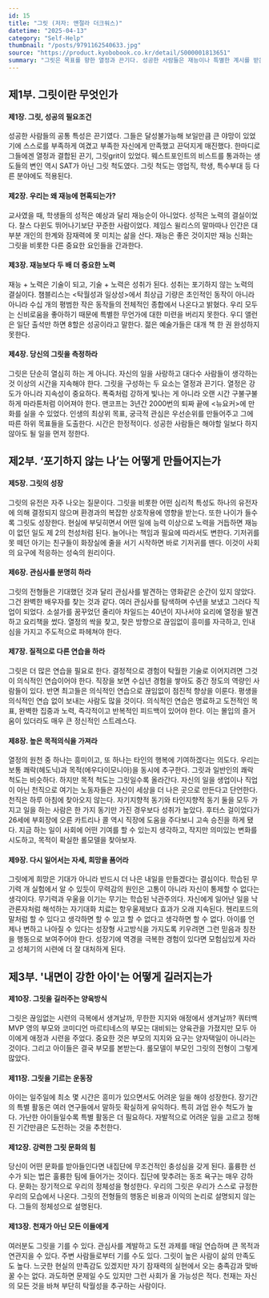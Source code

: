 ```yaml
---
id: 15
title: "그릿 (저자: 앤절라 더크워스)"
datetime: "2025-04-13"
category: "Self-Help"
thumbnail: "/posts/9791162540633.jpg"
source: "https://product.kyobobook.co.kr/detail/S000001813651"
summary: "그릿은 목표를 향한 열정과 끈기다. 성공한 사람들은 재능이나 특별한 계시를 받은 것이 아니다. 오랜 시간 멈추지 않고 탁월성을 추구했을 뿐이다. 그들에게는 그릿이 있다."
---
```


## 제1부. 그릿이란 무엇인가
  
#### 제1장. 그릿, 성공의 필요조건
성공한 사람들의 공통 특성은 끈기였다. 그들은 달성불가능해 보일만큼 큰 야망이 있었기에 스스로를 부족하게 여겼고 부족한 자신에게 만족했고 끈덕지게 매진했다. 한마디로 그들에겐 열정과 결합된 끈기, 그릿grit이 있었다. 웨스트포인트의 비스트를 통과하는 생도들의 변인 역시 SAT가 아닌 그릿 척도였다. 그릿 척도는 영업직, 학생, 특수부대 등 다른 분야에도 적용된다.

#### 제2장. 우리는 왜 재능에 현혹되는가?
교사였을 때, 학생들의 성적은 예상과 달리 재능순이 아니었다. 성적은 노력의 결실이었다. 찰스 다윈도 뛰어나기보단 꾸준한 사람이었다. 제임스 윌리스의 말마따나 인간은 대부분 개인의 한계와 잠재력에 못 미치는 삶을 산다. 재능은 좋은 것이지만 재능 신화는 그릿을 비롯한 다른 중요한 요인들을 간과한다.

#### 제3장. 재능보다 두 배 더 중요한 노력
재능 + 노력은 기술이 되고, 기술 + 노력은 성취가 된다. 성취는 포기하지 않는 노력의 결실이다. 챔블리스는 \<탁월성과 일상성\>에서 최상급 기량은 초인적인 동작이 아니라 아니라 수십 개의 평범한 작은 동작들의 전체적인 종합에서 나온다고 밝혔다. 우리 모두는 신비로움을 좋아하기 때문에 특별한 무언가에 대한 미련을 버리지 못한다. 우디 앨런은 일단 출석만 하면 8할은 성공이라고 말한다. 젊은 예술가들은 대개 책 한 권 완성하지 못한다.

#### 제4장. 당신의 그릿을 측정하라
그릿은 단순히 열심히 하는 게 아니다. 자신의 일을 사랑하고 대다수 사람들이 생각하는 것 이상의 시간을 지속해야 한다. 그릿을 구성하는 두 요소는 열정과 끈기다. 열정은 강도가 아니라 지속성이 중요하다. 폭죽처럼 강하게 빛나는 게 아니라 오랜 시간 구불구불하게 마라톤처럼 이어져야 한다. 맨코프는 3년간 2000번의 퇴짜 끝에 \<뉴요커\>에 만화를 실을 수 있었다. 인생의 최상위 목표, 궁극적 관심은 우선순위를 만들어주고 그에 따른 하위 목표들을 도출한다. 시간은 한정적이다. 성공한 사람들은 해야할 일보다 하지 않아도 될 일을 먼저 정한다. 

## 제2부. ‘포기하지 않는 나’는 어떻게 만들어지는가

#### 제5장. 그릿의 성장
그릿의 유전은 자주 나오는 질문이다. 그릿을 비롯한 어떤 심리적 특성도 하나의 유전자에 의해 결정되지 않으며 환경과의 복잡한 상호작용에 영향을 받는다. 또한 나이가 들수록 그릿도 성장한다. 현실에 부딪히면서 어떤 일에 능력 이상으로 노력을 거듭하면 재능이 없던 일도 제 2의 천성처럼 된다. 늘어나는 책임과 필요에 따라서도 변한다. 기저귀를 못 떼던 아기는 친구들이 화장실에 줄을 서기 시작하면 바로 기저귀를 뗀다. 이것이 사회의 요구에 적응하는 성숙의 원리이다.

#### 제6장. 관심사를 분명히 하라
그릿의 전형들은 기대했던 것과 달리 관심사를 발견하는 영화같은 순간이 있지 않았다. 그건 완벽한 배우자를 찾는 것과 같다. 여러 관심사를 탐색하며 수년을 보냈고 그러다 직업이 되었다. 소설가를 꿈꾸었던 줄리아 차일드는 40년이 지나서야 요리에 열정을 발견하고 요리책을 썼다. 열정의 싹을 찾고, 찾은 방향으로 끊임없이 흥미를 자극하고, 인내심을 가지고 주도적으로 파헤쳐야 한다.

#### 제7장. 질적으로 다른 연습을 하라
그릿은 더 많은 연습을 필요로 한다. 결정적으로 경험이 탁월한 기술로 이어지려면 그것이 의식적인 연습이어야 한다. 직장을 보면 수십년 경험을 쌓아도 중간 정도의 역량인 사람들이 있다. 반면 최고들은 의식적인 연습으로 끊임없이 점진적 향상을 이룬다. 평생을 의식적인 연습 없이 보내는 사람도 많을 것이다. 의식적인 연습은 명료하고 도전적인 목표, 완벽한 집중과 노력, 즉각적이고 반복적인 피드백이 있어야 한다. 이는 몰입의 즐거움이 있더라도 매우 큰 정신적인 스트레스다.

#### 제8장. 높은 목적의식을 가져라
열정의 원천 중 하나는 흥미이고, 또 하나는 타인의 행복에 기여하겠다는 의도다. 우리는 보통 쾌락(헤도닉)과 목적(에우다이모니아)을 동시에 추구한다. 그릿과 일반인의 쾌락 척도는 비슷하다. 하지만 목적 척도는 그릿일수록 올라간다. 자신의 일을 생업이나 직업이 아닌 천직으로 여기는 노동자들은 자신이 세상을 더 나은 곳으로 만든다고 단언한다. 천직은 하루 아침에 찾아오지 않는다. 자기지향적 동기와 타인지향적 동기 둘을 모두 가지고 일을 하는 사람은 한 가지 동기만 가진 경우보다 성취가 높았다. 후터스 걸이었다가 26세에 부회장에 오른 카트리나 콜 역시 직장에 도움을 주다보니 고속 승진을 하게 됐다. 지금 하는 일이 사회에 어떤 기여를 할 수 있는지 생각하고, 작지만 의미있는 변화를 시도하고, 목적이 확실한 롤모델을 찾아보자.

#### 제9장. 다시 일어서는 자세, 희망을 품어라
그릿에게 희망은 기대가 아니라 반드시 더 나은 내일을 만들겠다는 결심이다. 학습된 무기력 개 실험에서 알 수 있듯이 무력감의 원인은 고통이 아니라 자신이 통제할 수 없다는 생각이다. 무기력과 우울을 이기는 무기는 학습된 낙관주의다. 자신에게 일어난 일을 낙관론자처럼 해석하는 자기대화 치료는 항우울제보다 효과가 오래 지속된다. 헨리포드의 말처럼 할 수 있다고 생각하면 할 수 있고 할 수 없다고 생각하면 할 수 없다. 아이를 언제나 변하고 나아질 수 있다는 성장형 사고방식을 가지도록 키우려면 그런 믿음과 칭찬을 행동으로 보여주어야 한다. 성장기에 역경을 극복한 경험이 있다면 모험심있게 자라고 성체기의 시련에 더 잘 대처하게 된다.

## 제3부. '내면이 강한 아이'는 어떻게 길러지는가

#### 제10장. 그릿을 길러주는 양육방식
그릿은 끊임없는 시련의 극복에서 생겨날까, 무한한 지지와 애정에서 생겨날까? 쿼터백 MVP 영의 부모와 코미디언 마르티네스의 부모는 대비되는 양육관을 가졌지만 모두 아이에게 애정과 시련을 주었다. 중요한 것은 부모의 지지와 요구는 양자택일이 아니라는 것이다. 그리고 아이들은 결국 부모를 본받는다. 롤모델이 부모인 그릿의 전형이 그렇게 많았다. 

#### 제11장. 그릿을 기르는 운동장
아이는 일주일에 최소 몇 시간은 흥미가 있으면서도 어려운 일을 해야 성장한다. 장기간의 특별 활동은 여러 연구들에서 말하듯 확실하게 유익하다. 특히 과업 완수 척도가 높다. 가난한 아이들일수록 특별 활동은 더 필요하다. 자발적으로 어려운 일을 고르고 정해진 기간만큼은 도전하는 것을 추천한다.

#### 제12장. 강력한 그릿 문화의 힘
당신이 어떤 문화를 받아들인다면 내집단에 무조건적인 충성심을 갖게 된다. 훌륭한 선수가 되는 법은 훌륭한 팀에 들어가는 것이다. 집단에 맞추려는 동조 욕구는 매우 강하다. 문화는 장기적으로 우리의 정체성을 형성한다. 우리의 그릿은 우리가 스스로 규정한 우리의 모습에서 나온다. 그릿의 전형들의 행동은 비용과 이익의 논리로 설명되지 않는다. 그들의 정체성으로 설명된다.

#### 제13장. 천재가 아닌 모든 이들에게
여러분도 그릿을 기를 수 있다. 관심사를 계발하고 도전 과제를 매일 연습하며 큰 목적과 연관지을 수 있다. 주변 사람들로부터 기를 수도 있다. 그릿이 높은 사람이 삶의 만족도도 높다. 느긋한 현실의 만족감도 있겠지만 자기 잠재력의 실현에서 오는 충족감과 맞바꿀 수는 없다. 과도하면 문제일 수도 있지만 그런 사회가 올 가능성은 적다. 천재는 자신의 모든 것을 바쳐 부단히 탁월성을 추구하는 사람이다.
